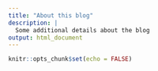 ```yaml
---
title: "About this blog"
description: |
  Some additional details about the blog
output: html_document  
---
```


```r
knitr::opts_chunk$set(echo = FALSE)
```
